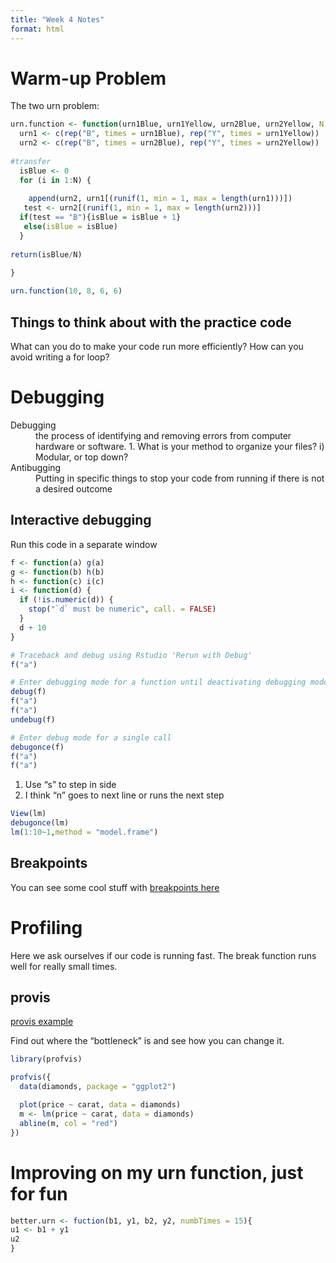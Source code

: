 ```yaml
---
title: "Week 4 Notes"
format: html
---
```


# Warm-up Problem
The two urn problem:

```r

urn.function <- function(urn1Blue, urn1Yellow, urn2Blue, urn2Yellow, N = 100000) {
  urn1 <- c(rep("B", times = urn1Blue), rep("Y", times = urn1Yellow))
  urn2 <- c(rep("B", times = urn2Blue), rep("Y", times = urn2Yellow))
 
#transfer  
  isBlue <- 0
  for (i in 1:N) {
    
    append(urn2, urn1[(runif(1, min = 1, max = length(urn1)))])
   test <- urn2[(runif(1, min = 1, max = length(urn2)))]
  if(test == "B"){isBlue = isBlue + 1}
   else(isBlue = isBlue)
  }
 
return(isBlue/N)  
  
}

urn.function(10, 8, 6, 6)

```

## Things to think about with the practice code
What can you do to make your code run more efficiently? How can you avoid writing a for loop? 

# Debugging
Debugging
: the process of identifying and removing errors from computer hardware or software.
1. What is your method to organize your files?
  i) Modular, or top down?

Antibugging
: Putting in specific things to stop your code from running if there is not a desired outcome

## Interactive debugging
Run this code in a separate window
```r
f <- function(a) g(a)
g <- function(b) h(b)
h <- function(c) i(c)
i <- function(d) {
  if (!is.numeric(d)) {
    stop("`d` must be numeric", call. = FALSE)
  }
  d + 10
}

# Traceback and debug using Rstudio 'Rerun with Debug'
f("a")

# Enter debugging mode for a function until deactivating debugging mode
debug(f)
f("a")
f("a")
undebug(f)

# Enter debug mode for a single call
debugonce(f)
f("a")
f("a")
```
1. Use "s" to step in side
2. I think "n" goes to next line or runs the next step

```r
View(lm)
debugonce(lm)
lm(1:10~1,method = "model.frame")
```
## Breakpoints
You can see some cool stuff with [breakpoints here](https://adv-r.hadley.nz/debugging.html#breakpoints)

# Profiling
Here we ask ourselves if our code is running fast. The break function runs well for really small times.

## provis
[provis example](http://rstudio.github.io/profvis/)

Find out where the "bottleneck" is and see how you can change it.

```r
library(profvis)

profvis({
  data(diamonds, package = "ggplot2")

  plot(price ~ carat, data = diamonds)
  m <- lm(price ~ carat, data = diamonds)
  abline(m, col = "red")
})
```

# Improving on my urn function, just for fun
```r
better.urn <- fuction(b1, y1, b2, y2, numbTimes = 15){
u1 <- b1 + y1
u2
}
```